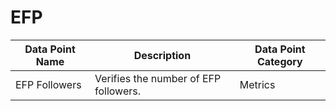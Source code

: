 
# EFP


| Data Point Name | Description | Data Point Category |
|-----------------|-------------|---------------------|
| EFP Followers | Verifies the number of EFP followers. | <span className="badge badge--primary">Metrics</span> |

